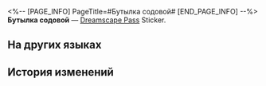 <%-- [PAGE_INFO]
PageTitle=#Бутылка содовой#
[END_PAGE_INFO] --%>
{{Предмет Инфобокс
|id          = 223309
|Изображение = Dreamscape Pass Sticker Бутылка содовой.png
|Тип         = Dreamscape Pass Sticker
|Тип2        = Иллюзорный звездопад Stickers
|Инвентарь   = 
|Редкость    = 4
|Эффект      = 
|Описание    = Пронумерованные наклейки, используемые для украшения дневника сновидений. Бывают самыми разными.
|Источник1   = [[Открыто по умолчанию]]
}}
{{Описание|...Ну, иногда он бывает синим, зависит от настроения.}}
'''Бутылка содовой''' — [[Dreamscape Pass]] Sticker.

==На других языках==
{{На других языках
|en   = Soda Bottle
|zhs  = 汽水瓶
|zht  = 汽水瓶
|ja   = ソーダの瓶
|ko   = 소다수 병
|es   = Botella de refresco
|fr   = Bouteille de soda
|ru   = Бутылка содовой
|th   = ขวดน้ำอัดลม
|vi   = Chai Soda
|de   = Limonadenflasche
|id   = Botol Soda
|pt   = Garrafa de Refrigerante
}}

==История изменений==
{{История изменений|3.5}}